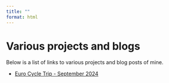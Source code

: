 ```yaml
---
title: ""
format: html
---
```


# Various projects and blogs

Below is a list of links to various projects and blog posts of mine.

-   [Euro Cycle Trip - September 2024](euro_cycle.qmd)

